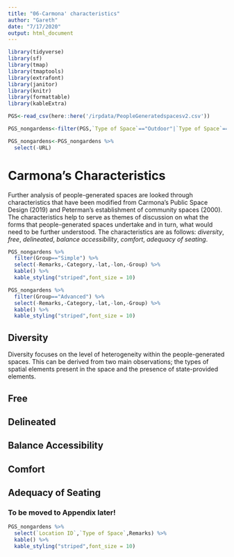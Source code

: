 ```yaml
---
title: "06-Carmona' characteristics"
author: "Gareth"
date: "7/17/2020"
output: html_document
---
```



```r
library(tidyverse)
library(sf)
library(tmap)
library(tmaptools)
library(extrafont)
library(janitor)
library(knitr)
library(formattable)
library(kableExtra)
```

```r
PGS<-read_csv(here::here('/irpdata/PeopleGeneratedspacesv2.csv'))

PGS_nongardens<-filter(PGS,`Type of Space`=="Outdoor"|`Type of Space`=="Void Deck")

PGS_nongardens<-PGS_nongardens %>% 
  select(-URL)
```

# Carmona's Characteristics

Further analysis of people-generated spaces are looked through characteristics that have been modified from Carmona’s Public Space Design (2019) and Peterman's establishment of community spaces (2000). The characteristics help to serve as themes of discussion on what the forms that people-generated spaces undertake and in turn, what would need to be further understood. The characteristics are as follows: _diversity_, _free_, _delineated_, _balance accessibility_, _comfort_, _adequacy of seating_.

```r
PGS_nongardens %>%
  filter(Group=="Simple") %>% 
  select(-Remarks,-Category,-lat,-lon,-Group) %>% 
  kable() %>% 
  kable_styling("striped",font_size = 10)
```


```r
PGS_nongardens %>%
  filter(Group=="Advanced") %>% 
  select(-Remarks,-Category,-lat,-lon,-Group) %>% 
  kable() %>% 
  kable_styling("striped",font_size = 10)
```


## Diversity

Diversity focuses on the level of heterogeneity within the people-generated spaces. This can be derived from two main observations; the types of spatial elements present in the space and the presence of state-provided elements. 

## Free

## Delineated

## Balance Accessibility

## Comfort

## Adequacy of Seating


### To be moved to Appendix later!
```r
PGS_nongardens %>% 
  select(`Location ID`,`Type of Space`,Remarks) %>% 
  kable() %>% 
  kable_styling("striped",font_size = 10)
```


